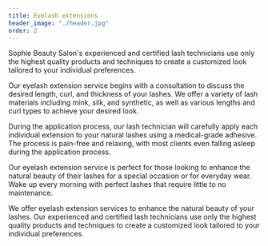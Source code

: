 ```yaml
---
title: Eyelash extensions
header_image: "./header.jpg"
order: 2
---
```


Sophie Beauty Salon's experienced and certified lash technicians use only the highest quality products and techniques to create a customized look tailored to your individual preferences.

Our eyelash extension service begins with a consultation to discuss the desired length, curl, and thickness of your lashes. We offer a variety of lash materials including mink, silk, and synthetic, as well as various lengths and curl types to achieve your desired look.

During the application process, our lash technician will carefully apply each individual extension to your natural lashes using a medical-grade adhesive. The process is pain-free and relaxing, with most clients even falling asleep during the application process.

Our eyelash extension service is perfect for those looking to enhance the natural beauty of their lashes for a special occasion or for everyday wear. Wake up every morning with perfect lashes that require little to no maintenance.

We offer eyelash extension services to enhance the natural beauty of your lashes. Our experienced and certified lash technicians use only the highest quality products and techniques to create a customized look tailored to your individual preferences.